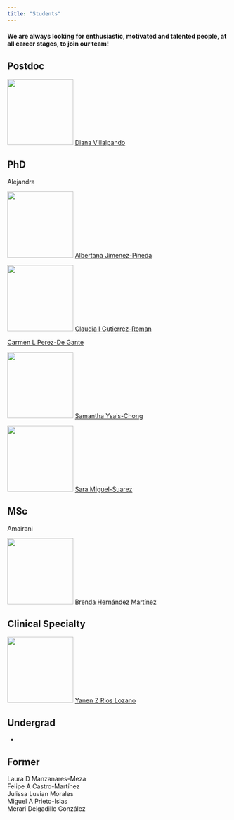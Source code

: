 ```yaml
---
title: "Students"
---
```


#### We are always looking for enthusiastic, motivated and talented people, at all career stages, to join our team!

::: callout-tip
## Postdoc

![](res/diana.png){width="150"} [Diana Villalpando](https://www.linkedin.com/in/diana-villalpando-7a2626148?miniProfileUrn=urn%3Ali%3Afs_miniProfile%3AACoAACOwFuoBbBMsMRvT2ga6_CoNKoHdye6b508&lipi=urn%3Ali%3Apage%3Ad_flagship3_search_srp_people%3BGLSCXG2qSMmbjU1mPxYyHg%3D%3D)
:::

::: callout-tip
## PhD

Alejandra

![](res/bety.png){width="150"} [Albertana Jimenez-Pineda](https://loop.frontiersin.org/people/1956319/overview)

![](res/clau.png){width="150"} [Claudia I Gutierrez-Roman](https://www.researchgate.net/profile/Claudia-Gutierrez-Roman)

[Carmen L Perez-De Gante](http://www.uibcdf.org/carmen/Semblanza_Perez_de_Gante.pdf)

![](res/sam.png){width="150"} [Samantha Ysais-Chong](https://mx.linkedin.com/in/samantha-ysais-chong-036935213)

![](res/sara.png){width="150"} [Sara Miguel-Suarez](https://mx.linkedin.com/in/sara-miguel-suarez-b43a8b1a2)
:::

::: callout-tip
## MSc

Amairani

![](res/bren.png){width="150"} [Brenda Hernández Martínez](https://www.instagram.com/himfogram/)
:::

::: callout-tip
## Clinical Specialty

![](res/yan.png){width="150"} [Yanen Z Rios Lozano](https://mx.linkedin.com/in/yanen-zaneli-r%C3%ADos-lozano-96b845124)
:::

::: callout-tip
## Undergrad

-   
:::

::: callout-tip
## Former

Laura D Manzanares-Meza\
Felipe A Castro-Martínez\
Julissa Luvian Morales\
Miguel A Prieto-Islas\
Merari Delgadillo González
:::
